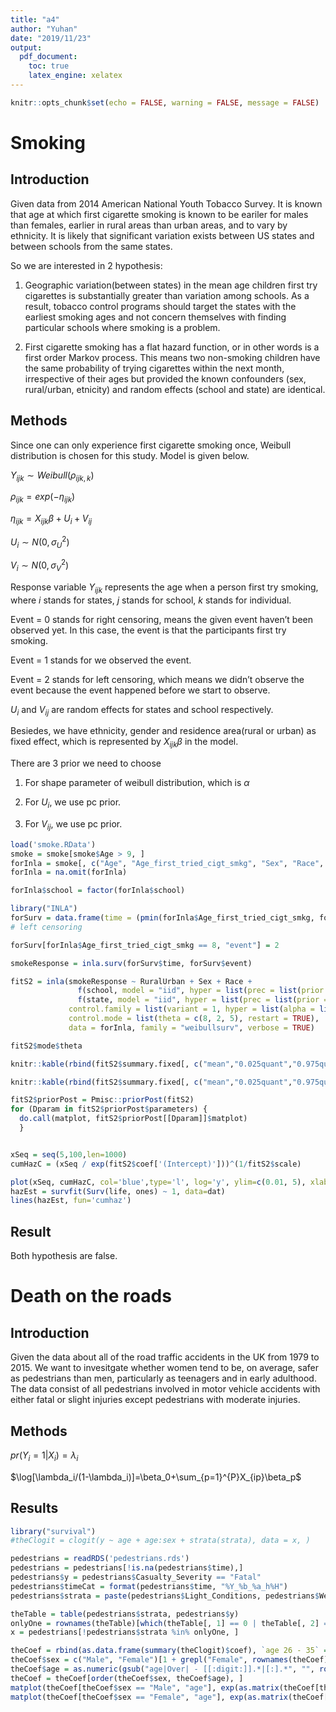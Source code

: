 ```yaml
---
title: "a4"
author: "Yuhan"
date: "2019/11/23"
output: 
  pdf_document:
    toc: true
    latex_engine: xelatex
---
```


\pagebreak

```r
knitr::opts_chunk$set(echo = FALSE, warning = FALSE, message = FALSE)
```

# Smoking


## Introduction

Given data from 2014 American National Youth Tobacco Survey. It is known that age at which first cigarette smoking is known to be eariler for males than females, earlier in rural areas than urban areas, and to vary by ethnicity. It is likely that significant variation exists between US states and between schools from the same states.

So we are interested in 2 hypothesis:

1. Geographic variation(between states) in the mean age children first try cigarettes is substantially greater than variation among schools. As a result, tobacco control programs should target the states with the earliest smoking ages and not concern themselves with finding particular schools where smoking is a problem. 

2. First cigarette smoking has a flat hazard function, or in other words is a first order Markov process. This means two non-smoking children have the same probability of trying cigarettes within the next month, irrespective of their ages but provided the known confounders (sex, rural/urban, etnicity) and random effects (school and state) are identical.

## Methods

Since one can only experience first cigarette smoking once, Weibull distribution is chosen for this study. Model is given below.

$Y_{ijk}\sim Weibull(\rho_{ijk,k})$

$\rho_{ijk} = exp(-\eta_{ijk})$

$\eta_{ijk}=X_{ijk}\beta+U_i+V_{ij}$

$U_i\sim N(0,\sigma_U^2)$

$V_i\sim N(0,\sigma_V^2)$

Response variable $Y_{ijk}$ represents the age when a person first try smoking, where $i$ stands for states, $j$ stands for school, $k$ stands for individual.

Event = 0 stands for right censoring, means the given event haven't been observed yet. In this case, the event is that the participants first try smoking. 

Event = 1 stands for we observed the event.

Event = 2 stands for left censoring, which means we didn't observe the event because the event happened before we start to observe.

$U_i$ and $V_{ij}$ are random effects for states and school respectively.

Besiedes, we have ethnicity, gender and residence area(rural or urban) as fixed effect, which is represented by $X_{ijk}\beta$ in the model.

There are 3 prior we need to choose

1. For shape parameter of weibull distribution, which is $\alpha$

2. For $U_i$, we use pc prior.

3. For $V_{ij}$, we use pc prior.

```r
load('smoke.RData')
smoke = smoke[smoke$Age > 9, ]
forInla = smoke[, c("Age", "Age_first_tried_cigt_smkg", "Sex", "Race", "state", "school", "RuralUrban")]
forInla = na.omit(forInla)

forInla$school = factor(forInla$school)

library("INLA")
forSurv = data.frame(time = (pmin(forInla$Age_first_tried_cigt_smkg, forInla$Age) - 4)/10, event = forInla$Age_first_tried_cigt_smkg <= forInla$Age)
# left censoring

forSurv[forInla$Age_first_tried_cigt_smkg == 8, "event"] = 2

smokeResponse = inla.surv(forSurv$time, forSurv$event)

fitS2 = inla(smokeResponse ~ RuralUrban + Sex + Race +
               f(school, model = "iid", hyper = list(prec = list(prior = "pc.prec", param = c(log(1.5), 0.05))))+
               f(state, model = "iid", hyper = list(prec = list(prior = "pc.prec", param = c(1, 0.05)))),
             control.family = list(variant = 1, hyper = list(alpha = list(prior = "normal", param = c(log(1),(2/3)^(-2))))),
             control.mode = list(theta = c(8, 2, 5), restart = TRUE),
             data = forInla, family = "weibullsurv", verbose = TRUE)

fitS2$mode$theta

knitr::kable(rbind(fitS2$summary.fixed[, c("mean","0.025quant","0.975quant")], Pmisc::priorPostSd(fitS2$summary[, c("mean", "0.025quant", "0.975quant")])))

knitr::kable(rbind(fitS2$summary.fixed[, c("mean","0.025quant","0.975quant")], Pmisc::priorPostSd(fitS2$summary[, c("mean", "0.025quant", "0.975quant")])))

fitS2$priorPost = Pmisc::priorPost(fitS2)
for (Dparam in fitS2$priorPost$parameters) {
  do.call(matplot, fitS2$priorPost[[Dparam]]$matplot)
  }


xSeq = seq(5,100,len=1000)
cumHazC = (xSeq / exp(fitS2$coef['(Intercept)']))^(1/fitS2$scale)

plot(xSeq, cumHazC, col='blue',type='l', log='y', ylim=c(0.01, 5), xlab='years', ylab = 'cum haz', xlim = c(25,95))
hazEst = survfit(Surv(life, ones) ~ 1, data=dat)
lines(hazEst, fun='cumhaz')
```

## Result

Both hypothesis are false. 


\pagebreak

# Death on the roads


## Introduction

Given the data about all of the road traffic accidents in the UK from 1979 to 2015. We want to invesitgate whether women tend to be, on average, safer as pedestrians than men, particularly as teenagers and in early adulthood. The data consist of all pedestrians involved in motor vehicle accidents with either fatal or slight injuries except pedestrians with moderate injuries.

## Methods

$pr(Y_i=1|X_i)=\lambda_i$

$\log[\lambda_i/(1-\lambda_i)]=\beta_0+\sum_{p=1}^{P}X_{ip}\beta_p$



## Results



```r
library("survival")
#theClogit = clogit(y ~ age + age:sex + strata(strata), data = x, )

pedestrians = readRDS('pedestrians.rds')
pedestrians = pedestrians[!is.na(pedestrians$time),]
pedestrians$y = pedestrians$Casualty_Severity == "Fatal"
pedestrians$timeCat = format(pedestrians$time, "%Y_%b_%a_h%H")
pedestrians$strata = paste(pedestrians$Light_Conditions, pedestrians$Weather_Conditions, pedestrians$timeCat)

theTable = table(pedestrians$strata, pedestrians$y)
onlyOne = rownames(theTable)[which(theTable[, 1] == 0 | theTable[, 2] == 0)]
x = pedestrians[!pedestrians$strata %in% onlyOne, ]

theCoef = rbind(as.data.frame(summary(theClogit)$coef), `age 26 - 35` = c(0, 1, 0, NA, NA))
theCoef$sex = c("Male", "Female")[1 + grepl("Female", rownames(theCoef))]
theCoef$age = as.numeric(gsub("age|Over| - [[:digit:]].*|[:].*", "", rownames(theCoef)))
theCoef = theCoef[order(theCoef$sex, theCoef$age), ]
matplot(theCoef[theCoef$sex == "Male", "age"], exp(as.matrix(theCoef[theCoef$sex == "Male", c("coef", "se(coef)")]) %*% Pmisc::ciMat(0.99)), log = "y", type = "l", col = "black", lty = c(1, 2, 2), xaxs = "i", yaxs = "i")
matplot(theCoef[theCoef$sex == "Female", "age"], exp(as.matrix(theCoef[theCoef$sex == "Female", c("coef", "se(coef)")]) %*% Pmisc::ciMat(0.99)), log = "y", type = "l", col = "black", lty = c(1, 2, 2), xaxs = "i")
```


